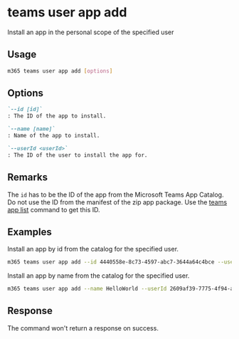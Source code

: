 
# teams user app add

Install an app in the personal scope of the specified user

## Usage

```sh
m365 teams user app add [options]
```

## Options

```md definition-list
`--id [id]`
: The ID of the app to install.

`--name [name]`
: Name of the app to install.

`--userId <userId>`
: The ID of the user to install the app for.
```

<Global />

## Remarks

The `id` has to be the ID of the app from the Microsoft Teams App Catalog. Do not use the ID from the manifest of the zip app package. Use the [teams app list](../app/app-list.mdx) command to get this ID.

## Examples

Install an app by id from the catalog for the specified user.

```sh
m365 teams user app add --id 4440558e-8c73-4597-abc7-3644a64c4bce --userId 2609af39-7775-4f94-a3dc-0dd67657e900
```

Install an app by name from the catalog for the specified user.

```sh
m365 teams user app add --name HelloWorld --userId 2609af39-7775-4f94-a3dc-0dd67657e900
```

## Response

The command won't return a response on success.
